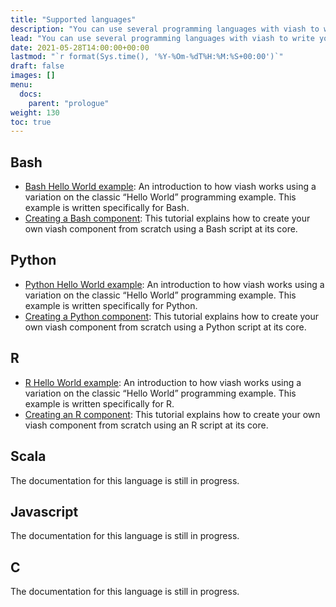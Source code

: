 ```yaml
---
title: "Supported languages"
description: "You can use several programming languages with viash to write your own components. To get started with your preferred language, take a look at the language specific Hello World examples and the [Creating components](/creating_components) section. "
lead: "You can use several programming languages with viash to write your own components. To get started with your preferred language, take a look at the language specific Hello World examples and the [Creating components](/creating_components) section. "
date: 2021-05-28T14:00:00+00:00
lastmod: "`r format(Sys.time(), '%Y-%Om-%dT%H:%M:%S+00:00')`"
draft: false
images: []
menu:
  docs:
    parent: "prologue"
weight: 130
toc: true
---
```


## Bash

- [Bash Hello World example](/getting_started/hello_world_bash): An introduction to how viash works using a variation on the classic "Hello World" programming example. This example is written specifically for Bash.
- [Creating a Bash component](/creating_components/bash): This tutorial explains how to create your own viash component from scratch using a Bash script at its core.

## Python

- [Python Hello World example](/getting_started/hello_world_python): An introduction to how viash works using a variation on the classic "Hello World" programming example. This example is written specifically for Python.
- [Creating a Python component](/creating_components/python): This tutorial explains how to create your own viash component from scratch using a Python script at its core.

## R

- [R Hello World example](/getting_started/hello_world_r): An introduction to how viash works using a variation on the classic "Hello World" programming example. This example is written specifically for R.
- [Creating an R component](/creating_components/r): This tutorial explains how to create your own viash component from scratch using an R script at its core.

## Scala

The documentation for this language is still in progress.

## Javascript

The documentation for this language is still in progress.

## C#

The documentation for this language is still in progress.
